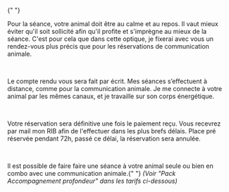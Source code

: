 
{" "}

<div className="flex">
  <span className="text-2xl pr-2">
    <IoIosArrowDropright />
  </span>
  <p>
    Pour la séance, votre animal doit être au calme et au repos. Il vaut mieux
    éviter qu&apos;il soit sollicité afin qu&apos;il profite et s&apos;imprègne
    au mieux de la séance. C&apos;est pour cela que dans cette optique, je
    fixerai avec vous un rendez-vous plus précis que pour les réservations de
    communication animale.
  </p>
</div>
<br />
<div className="flex">
  <span className="text-2xl pr-2">
    <IoIosArrowDropright />
  </span>
  <p>
    Le compte rendu vous sera fait par écrit. Mes séances s’effectuent à
    distance, comme pour la communication animale. Je me connecte à votre animal
    par les mêmes canaux, et je travaille sur son corps énergétique.
  </p>
</div>
<br />
<div className="flex">
  <span className="text-2xl pr-2">
    <IoIosArrowDropright />
  </span>
  <p>
    Votre réservation sera définitive une fois le paiement reçu. Vous recevrez
    par mail mon RIB afin de l&apos;effectuer dans les plus brefs délais. Place
    pré réservée pendant 72h, passé ce délai, la réservation sera annulée.
  </p>
</div>
<br />
<div className="flex">
  <span className="text-2xl pr-2">
    <IoIosArrowDropright />
  </span>
  <p>
    Il est possible de faire faire une séance à votre animal seule ou bien en
    combo avec une communication animale.{" "}
    <i>
      (Voir &quot;Pack Accompagnement profondeur&quot; dans les tarifs
      ci-dessous)
    </i>
  </p>
</div>
